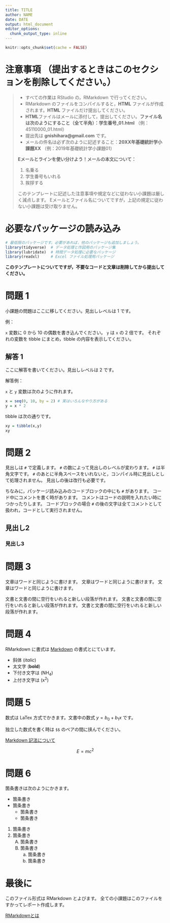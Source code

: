 ```yaml
---
title: TITLE
author: NAME
date: DATE
output: html_document
editor_options: 
  chunk_output_type: inline
---
```


```r
knitr::opts_chunk$set(cache = FALSE)
```

# 注意事項 （提出するときはこのセクションを削除してください。）
>
> * すべての作業は RStudio の，RMarkdown で行ってください。
> * RMarkdown のファイルをコンパイルすると，**HTML** ファイルが作成されます。**HTML** ファイルだけ提出してください。
> * **HTML**ファイルはメールに添付して，提出してください。**ファイル名は次のようにすること（全て半角）：学生番号_01.html** （例：45110000_01.html）
> * 提出先は **gnishihara@gmail.com** です。
> * メールの件名は必ず次のように記述すること：**20XX年基礎統計学小課題XX** （例：2019年基礎統計学小課題01）
> 
> **Eメールとラインを使い分けよう！メールの本文について：**
>
> 1. 名乗る
> 2. 学生番号もいれる
> 3. 挨拶する
>
> このテンプレートに記述した注意事項や規定などに従わない小課題は厳しく減点します。
> Eメールとファイル名についてですが，上記の規定に従わない小課題は受け取りません。

# 必要なパッケージの読み込み

```r
# 最低限のパッケージです。必要があれば，他のパッケージも追加しましょう。
library(tidyverse)  # データ処理と作図用のパッケージ集
library(lubridate)  # 時間データ処理に必要なパッケージ
library(readxl)     # Excel ファイル処理用パッケージ
```

**このテンプレートについてですが，不要なコードと文章は削除してから提出してください。**

# 問題 1

小課題の問題はここに移してください。見出しレベルは 1 です。

例：

`x` 変数に 0 から 10 の偶数を書き込んでください。
`y` は `x` の 2 倍です。
それぞれの変数を tibble にまとめ，tibble の内容を表示してください。

## 解答 1

ここに解答を書いてください。見出しレベルは 2 です。

解答例：

`x` と `y` 変数は次のように作れます。

```r
x = seq(0, 10, by = 2) # 実はいろんなやり方がある
y = x * 2
```

tibble は次の通りです。

```r
xy = tibble(x,y)
xy
```


# 問題 2

見出しは `#` で定義します。
`#` の数によって見出しのレベルが変わります。
`#` は半角文字です。
`#` のあとに半角スペースをいれないと，コンパイル時に見出しとして処理されません。
見出しの後は改行も必要です。

ちなみに，パッケージ読み込みのコードブロックの中にも `#` があります。
コード中にコメントを書く時があります。
コメントはコードの説明を入れたい時につかったりします。
コードブロックの場合 `#` の後の文字は全てコメントとして扱われ，コードとして実行されません。

## 見出し2

### 見出し3

# 問題 3

文章はワードと同じように書けます。
文章はワードと同じように書けます。
文章はワードと同じように書けます。

文書と文書の間に空行をいれると新しい段落が作れます。
文書と文書の間に空行をいれると新しい段落が作れます。
文書と文書の間に空行をいれると新しい段落が作れます。

# 問題 4 

RMarkdown に書式は [Markdown](http://www.markdown.jp/what-is-markdown/) の書式とにています。

* 斜体 (*italic*) 
* 太文字 (**bold**) 
* 下付き文字は (NH~4~) 
* 上付き文字は (x^2^) 

# 問題 5 

数式は LaTex 方式でかきます。文書中の数式 $y=b_0 + b_1 x$ です。 

独立した数式を書く時は `$$` のペアの間に挟んでください。

[Markdown 記法について](http://www-mri.fish.nagasaki-u.ac.jp/gnn/kisotoukei_rmarkdown_formatting.html)

$$
E=mc^2
$$

# 問題 6 

箇条書きは次のようにかきます。

* 箇条書き
* 箇条書き
   * 箇条書き
   * 箇条書き
1. 箇条書き
2. 箇条書き
   A) 箇条書き
   B) 箇条書き
      a.  箇条書き
      b.  箇条書き

# 最後に

このファイル形式は RMarkdown とよびます。
全ての小課題はこのファイルをすかってレポート作成します。

[RMarkdownとは](http://www-mri.fish.nagasaki-u.ac.jp/gnn/kisotoukei_rmarkdown_howto.html)

